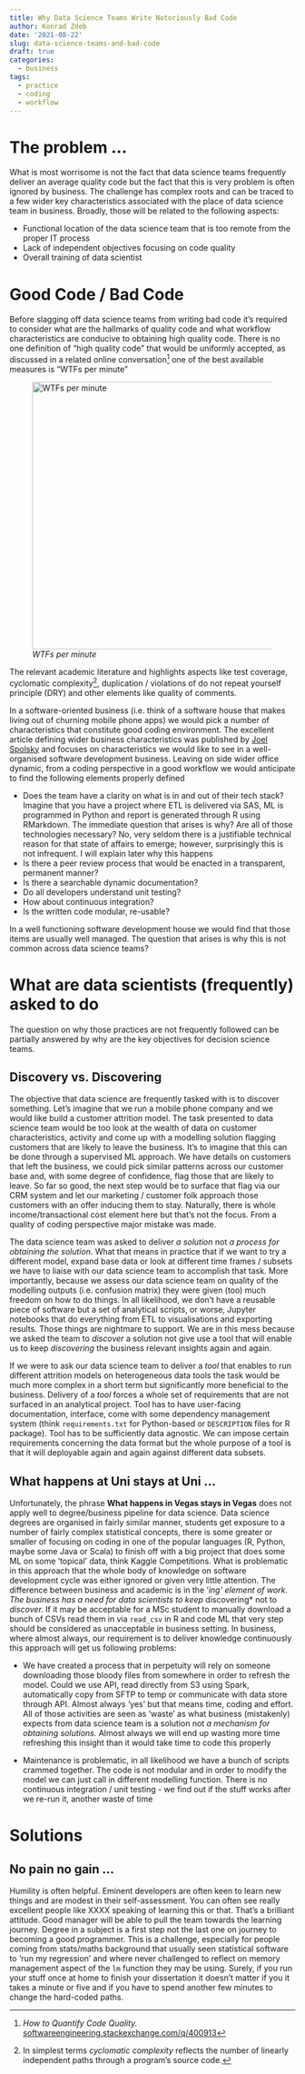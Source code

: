 ```yaml
---
title: Why Data Science Teams Write Notoriously Bad Code
author: Konrad Zdeb
date: '2021-08-22'
slug: data-science-teams-and-bad-code
draft: true
categories:
  - business
tags:
  - practice
  - coding
  - workflow
---
```


# The problem …

What is most worrisome is not the fact that data science teams frequently deliver an average quality code but the fact that this is very problem is often ignored by business. The challenge has complex roots and can be traced to a few wider key characteristics associated with the place of data science team in business. Broadly, those will be related to the following aspects:

* Functional location of the data science team that is too remote from the proper IT process
* Lack of independent objectives focusing on code quality
* Overall training of data scientist
 
# Good Code / Bad Code

Before slagging off data science teams from writing bad code it's required to consider what are the hallmarks of quality code and what workflow characteristics are conducive to obtaining high quality code. There is no one definition of "high quality code" that would be uniformly accepted, as discussed in a related online conversation^[*How to Quantify Code Quality.* [softwareengineering.stackexchange.com/q/400913](https://softwareengineering.stackexchange.com/q/400913)] one of the best available measures is "WTFs per minute"

![*WTFs per minute*](images/wtfm.jpg){width=500px height=471px}

The relevant academic literature and highlights aspects like test coverage, cyclomatic complexity^[In simplest terms *cyclomatic complexity* reflects the number of linearly independent paths through a program's source code.], duplication / violations of do not repeat yourself principle (DRY) and other elements like quality of comments. 

In a software-oriented business (i.e. think of a software house that makes living out of churning mobile phone apps) we would pick a number of characteristics that constitute good coding environment. The excellent article defining wider business characteristics was published by [Joel Spolsky](https://www.joelonsoftware.com) and focuses on characteristics we would like to see in a well-organised software development business. Leaving on side wider office dynamic, from a coding perspective in a good workflow we would anticipate to find the following elements properly defined

* Does the team have a clarity on what is in and out of their tech stack? Imagine that you have a project where ETL is delivered via SAS, ML is programmed in Python and report is generated through R using RMarkdown. The immediate question that arises is why? Are all of those technologies necessary? No, very seldom there is a justifiable technical reason for that state of affairs to emerge; however, surprisingly this is not infrequent. I will explain later why this happens
* Is there a peer review process that would be enacted in a transparent, permanent manner? 
* Is there a searchable dynamic documentation?
* Do all developers understand unit testing?
* How about continuous integration?
* Is the written code modular, re-usable?

In a well functioning software development house we would find that those items are usually well managed. The question that arises is why this is not common across data science teams?

# What are data scientists (frequently) asked to do

The question on why those practices are not frequently followed can be partially answered by why are the key objectives for decision science teams.

## Discovery vs. Discovering

The objective that data science are frequently tasked with is to discover something. Let's imagine that we run a mobile phone company and we would like build a customer attrition model. The task presented to data science team would be too look at the wealth of data on customer characteristics, activity and come up with a modelling solution flagging customers that are likely to leave the business. It's to imagine that this can be done through a supervised ML approach. We have details on customers that left the business, we could pick similar patterns across our customer base and, with some degree of confidence, flag those that are likely to leave. So far so good, the next step would be to surface that flag via our CRM system and let our marketing / customer folk approach those customers with an offer inducing them to stay. Naturally, there is whole income/transactional cost element here but that's not the focus. From a quality of coding perspective major mistake was made.

The data science team was asked to deliver *a solution* not *a process for obtaining the solution.* What that means in practice that if we want to try a different model, expand base data or look at different time frames / subsets we have to liaise with our data science team to accomplish that task. More importantly, because we assess our data science team on quality of the modelling outputs (i.e. confusion matrix) they were given (too) much freedom on how to do things. In all likelihood, we don't have a reusable piece of software but a set of analytical scripts, or worse, Jupyter notebooks that do everything from ETL to visualisations and exporting results. Those things are nightmare to support. We are in this mess because we asked the team to *discover* a solution not give use a tool that will enable us to keep *discovering* the business relevant insights again and again.

If we were to ask our data science team to deliver a *tool* that enables to run different attrition models on heterogeneous data tools the task would be much more complex in a short term but significantly more beneficial to the business. Delivery of a *tool* forces a whole set of requirements that are not surfaced in an analytical project. Tool has to have user-facing documentation, interface, come with some dependency management system (think `requirements.txt` for Python-based or `DESCRIPTION` files for R package). Tool has to be sufficiently data agnostic. We can impose certain requirements concerning the data format but the whole purpose of a tool is that it will deployable again and again against different data subsets. 

## What happens at Uni stays at Uni ...

Unfortunately, the phrase **What happens in Vegas stays in Vegas** does not apply well to degree/business pipeline for data science. Data science degrees are organised in fairly similar manner, students get exposure to a number of fairly complex statistical concepts, there is some greater or smaller of focusing on coding in one of the popular languages (R, Python, maybe some Java or Scala) to finish off with a big project that does some ML on some 'topical' data, think Kaggle Competitions. What is problematic in this approach that the whole body of knowledge on software development cycle was either ignored or given very little attention. The difference between business and academic is in the '*ing' element of work. The business has a need for data scientists to keep *discovering* not to *discover.* If it may be acceptable for a MSc student to manually download a bunch of CSVs read them in via `read_csv` in R and code ML that very step should be considered as unacceptable in business setting. In business, where almost always, our requirement is to deliver knowledge continuously this approach will get us following problems:

* We have created a process that in perpetuity will rely on someone downloading those bloody files from somewhere in order to refresh the model. Could we use API, read directly from S3 using Spark, automatically copy from SFTP to temp or communicate with data store through API. Almost always 'yes' but that means time, coding and effort. All of those activities are seen as 'waste' as what business (mistakenly) expects from data science team is a solution not *a mechanism for obtaining solutions.* Almost always we will end up wasting more time refreshing this insight than it would take time to code this properly

* Maintenance is problematic, in all likelihood we have a bunch of scripts crammed together. The code is not modular and in order to modify the model we can just call in different modelling function. There is no continuous integration / unit testing - we find out if the stuff works after we re-run it, another waste of time


# Solutions

## No pain no gain ...

Humility is often helpful. Eminent developers are often keen to learn new things and are modest in their self-assessment. You can often see really excellent people like XXXX speaking of learning this or that. That's a brilliant attitude. Good manager will be able to pull the team towards the learning journey. Degree in a subject is a first step not the last one on journey to becoming a good programmer. This is a challenge, especially for people coming from stats/maths background that usually seen statistical software to 'run my regression' and where never challenged to reflect on memory management aspect of the `lm` function they may be using. Surely, if you run your stuff once at home to finish your dissertation it doesn't matter if you it takes a minute or five and if you have to spend another few minutes to change the hard-coded paths. 

